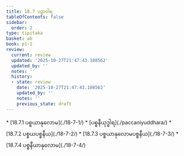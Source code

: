 ```yaml
---
title: 18.7 ပဉှာဝါရ
tableOfContents: false
sidebar:
  order: 2
type: tipitaka
basket: ab
book: p1-2
review:
  current: review
  updated: '2025-10-27T21:47:43.108562'
  updated_by: ''
  notes: ''
  history:
  - state: review
    date: '2025-10-27T21:47:43.108562'
    updated_by: ''
    notes: ''
    previous_state: draft
---
```



<ReviewStatus review={frontmatter.review} showDetails={true} />

<HypothesisAnnotation frontmatter={frontmatter} />

<DynamicBreadcrumb />



<TableOfContents book="p1-2" section="18.7">
* [18.7.1 ပစ္စယာနုလောမ](./18-7-1/)
* [ပစ္စနီယုဒ္ဓါရ](./paccaniyuddhara/)
* [18.7.2 ပစ္စယပစ္စနီယ](./18-7-2/)
* [18.7.3 ပစ္စယာနုလောမပစ္စနီယ](./18-7-3/)
* [18.7.4 ပစ္စနီယာနုလောမ](./18-7-4/)
</TableOfContents>